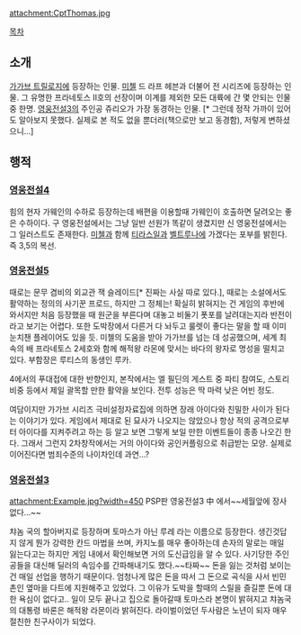 attachment:CptThomas.jpg

[[목차]]

== 소개 ==
[[가가브 트릴로지]]에 등장하는 인물. [[미첼]] 드 라프 헤븐과 더불어 전 시리즈에 등장하는 인물. 그 유명한 프라네토스 II호의 선장이며 이계를 제외한 모든 대륙에 간 몇 안되는 인물중 한명. [[영웅전설3]]의 주인공 쥬리오가 가장 동경하는 인물. [* 그런데 정작 가까이 있어도 알아보지 못했다. 실제로 본 적도 없을 뿐더러(책으로만 보고 동경함), 저렇게 변하셨으니...] 

== 행적 ==
=== [[영웅전설4]] ===
힘의 현자 가웨인의 수하로 등장하는데 배편을 이용할때 가웨인이 호출하면 달려오는 좋은 수하이다. 구 영웅전설에서는 그냥 일반 선원가 똑같이 생겼지만 신 영웅전설에서는 그 일러스트도 존재한다. [[미첼]]과 함께 [[티라스일]]과 [[벨트루나]]에 가겠다는 포부를 밝힌다. 즉 3,5의 복선. 

=== [[영웅전설5]] ===
때로는 문무 겸비의 외교관 잭 슬레이드[* 진짜는 사실 따로 있다.], 때로는 소설에서도 활약하는 정의의 사기꾼 프로드, 하지만 그 정체는! 확실히 밝혀지는 건 게임의 후반에 와서지만 처음 등장했을 때 원군을 부른다며 대놓고 비둘기 폿포를 날려대는지라 반전이라고 보기는 어렵다. 또한 도박장에서 다른거 다 놔두고 룰렛이 좋다는 말을 할 때 이미 눈치챈 플레이어도 있을 듯. 미첼의 도움을 받아 가가브를 넘는 데 성공했으며, 세계 최속의 배 프라네토스 2세호와 함께 해적왕 라몬에 맞서는 바다의 왕자로 명성을 떨치고 있다. 부함장은 루티스의 동생인 루카. 

4에서의 푸대접에 대한 반향인지, 본작에서는 엘 필딘의 게스트 중 파티 참여도, 스토리 비중 등에서 제일 괄목할 만한 활약을 보인다. 전투 성능은 딱 마력 낮은 어빈 정도.

여담이지만 가가브 시리즈 극비설정자료집에 의하면 장래 아이다와 친밀한 사이가 된다는 이야기가 있다. 게임에서 제대로 된 묘사가 나오지는 않았으나 항상 적의 공격으로부터 아이다를 지켜주려고 하는 등 알고 보면 그렇게 보일 만한 이벤트들이 종종 나오긴 한다. 그래서 그런지 2차창작에서는 거의 아이다와 공인커플링으로 취급받는 모양. 실제로 이어진다면 범죄수준의 나이차인데 과연…?

=== [[영웅전설3]] ===

attachment:Example.jpg?width=450
PSP판 영웅전설3 中 에서~~세월앞에 장사없다...~~

챠놈 국의 할아버지로 등장하며 토마스가 아닌 루레 라는 이름으로 등장한다. 생긴것답지 않게 뭔가 강력한 칸드 마법을 쓰며, 카지노를 매우 좋아하는데 손자의 말로는 매일 잃는다고는 하지만 게임 내에서 확인해보면 거의 도신급임을 알 수 있다. 사기당한 주인공들을 대신해 딜러의 속임수를 간파해내기도 했다.~~타짜~~
돈을 잃는 것처럼 보이는 건 매일 선업을 행하기 때문이다. 엄청나게 많은 돈을 따서 그 돈으로 곡식을 사서 빈민촌인 옆마을 다트에 지원해주고 있었다. 그 이유가 도박을 할때의 스릴을 즐길뿐 돈에 대한 욕심이 없다고.. 일이 모두 끝나고 집으로 돌아갈때 토마스라 본명이 밝혀지고 챠놈국의 대통령 바론은 해적왕 라몬이라 밝혀진다. 라이벌이었던 두사람은 노년이 되자 매우 절친한 친구사이가 되었다.


